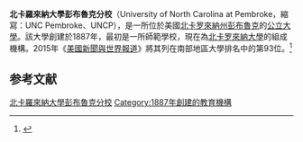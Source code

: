 {{Infobox university
|name = University of North Carolina at Pembroke
|latin_name =
|image_name = UNC Pembroke seal.png
|image_size = 200px
|motto =
|established = 1887
|type = [[公立大學|公立大學]]
|faculty = 326（全職）
|chancellor = Robin G. Cummings
|students = 6,222
|undergrad = 5,429
|postgrad = 793
|doctoral =
|city           = [[彭布魯克_(北卡罗来纳州)|彭布魯克]]
|state          = [[北卡羅來納州|北卡羅來納州]]
|country        = 美國
|campus = 郊區<br/>{{convert|153|acre|km2}}
|free_label = Athletics
|free = [[NCAA|NCAA]] [[NCAA_Division_II|Division II]]<br/>[[Peach_Belt_Conference|Peach Belt Conference]]
|colors = 黑色和金色<br/>{{color box|#000000}} {{color box|#CC8A00}}
|colours =
|mascot = Red-Tailed Hawk
|nickname = Braves
|website = {{url|www.uncp.edu}}
|logo = [[File:UNC_Pembroke_logo.png|250px]]
}}

'''北卡羅來納大學彭布魯克分校'''（University of North Carolina at Pembroke，縮寫：UNC Pembroke、UNCP），是一所位於美國[[北卡罗來納州|北卡罗來納州]][[彭布魯克_(北卡罗来纳州)|彭布魯克]]的[[公立大學|公立大學]]。該大學創建於1887年，最初是一所師範學校，現在為[[北卡罗來納大學|北卡罗來納大學]]的組成機構。2015年《[[美國新聞與世界報道|美國新聞與世界報道]]》將其列在南部地區大學排名中的第93位。<ref name="USnews">{{cite web|title=北卡羅來納大學彭布魯克分校|url=http://colleges.usnews.rankingsandreviews.com/best-colleges/unc-pembroke-2954|publisher=[[美國新聞與世界報道|美國新聞與世界報道]]|accessdate=2016-01-26|archive-date=2016-04-21|archive-url=https://web.archive.org/web/20160421225708/http://colleges.usnews.rankingsandreviews.com/best-colleges/unc-pembroke-2954|dead-url=no}}</ref>

==参考文献==

{{reflist}}

[[Category:北卡羅來納大學彭布魯克分校|]]
[[Category:1887年創建的教育機構|Category:1887年創建的教育機構]]